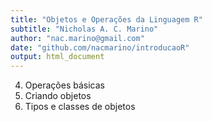 ```yaml
---
title: "Objetos e Operações da Linguagem R"
subtitle: "Nicholas A. C. Marino"
author: "nac.marino@gmail.com"
date: "github.com/nacmarino/introducaoR"
output: html_document
---
```


4. Operações básicas
5. Criando objetos
6. Tipos e classes de objetos
